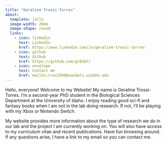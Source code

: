 ```yaml
---
title: "Geraline Trossi-Torres"
about:
  template: jolla
  image-width: 20em
  image-shape: round
  links:
    - icon: linkedin
      text: LinkedIn
      href: https://www.linkedin.com/in/geraline-trossi-torres
    - icon: github
      text: Github
      href: https://github.com/gt0107/
    - icon: envelope
      text: Contact me
      href: mailto:tros2500@vandals.uidaho.edu
---
```



Hello, everyone! Welcome to my Website! My name is Geraline Trossi-Torres. I'm a second-year PhD student in the Biological Sciences Department at the University of Idaho. I enjoy reading good sci-fi and fantasy books when I am not in the lab doing research. If not, I'll be playing with my Xbox or Nintendo Switch.

My website provides more information about the type of research we do in our lab and the project I am currently working on. You will also have access to my curriculum vitae and recent publications. Have fun browsing around. If any questions arise, I have a link to my email so you can contact me. 
